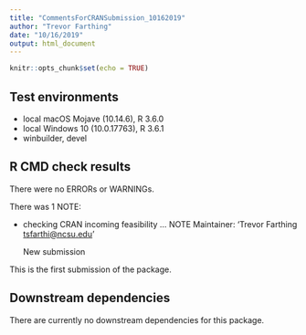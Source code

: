 ```yaml
---
title: "CommentsForCRANSubmission_10162019"
author: "Trevor Farthing"
date: "10/16/2019"
output: html_document
---
```


```r
knitr::opts_chunk$set(echo = TRUE)
```

## Test environments
* local macOS Mojave (10.14.6), R 3.6.0
* local Windows 10 (10.0.17763), R 3.6.1
* winbuilder, devel

## R CMD check results
There were no ERRORs or WARNINGs. 

There was 1 NOTE:

* checking CRAN incoming feasibility ... NOTE
  Maintainer: 'Trevor Farthing <tsfarthi@ncsu.edu>'
  
  New submission
  
This is the first submission of the package.

## Downstream dependencies

There are currently no downstream dependencies for this package.

```r

```
